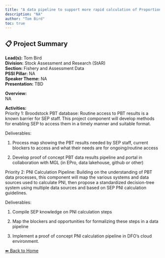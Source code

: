 ---
title: "A data pipeline to support more rapid calculation of Proportionate Natural Influence"
description: "NA"
author: "Tom Bird"
toc: true
---

## 📋 Project Summary

**Lead(s):** Tom Bird  
**Division:** Stock Assessment and Research (StAR)  
**Section:** Fishery and Assessment Data  
**PSSI Pillar:** NA  
**Speaker Theme:** NA  
**Presentation:** TBD  

**Overview:**  
NA   

**Activities:**  
Priority 1: Broodstock PBT database: Routine access to PBT results is a known barrier for SEP staff. This project component will develop methods for enabling SEP to access them in a timely manner and suitable format. 
Deliverables:
1)	Process map showing the PBT results needed by SEP staff, current blockers to access and what their needs are for ongoing/routine access
2)	Develop proof of concept PBT data results pipeline and portal in collaboration with MGL (in EPro, data lakehouse, github or other)

Priority 2:  PNI Calculation Pipeline: Building on the understanding of PBT data processes, this component will map the various systems and data sources used to calculate PNI, then propose a standardized decision-tree system using multiple data sources and based on SEP PNI calculation guidelines. 
Deliverables:
1)	Compile SEP knowledge on PNI calculation steps
2)	Map the blockers and opportunities for formalizing these steps in a data pipeline
3)	Implement a proof of concept PNI calculation pipeline in DFO’s cloud environment.

[⬅ Back to Home](../index.qmd)
